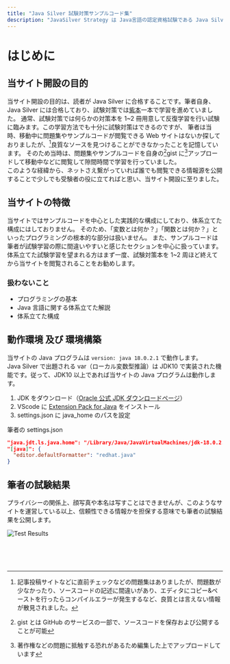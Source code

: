 ```yaml
---
title: "Java Silver 試験対策サンプルコード集"
description: "JavaSilver Strategy は Java言語の認定資格試験である Java Silver の試験対策サンプルコード集です"
---
```


# はじめに

## 当サイト開設の目的

当サイト開設の目的は、読者が Java Silver に合格することです。筆者自身、Java Silver には合格しており、試験対策では[紫本](https://www.shoeisha.co.jp/book/detail/9784798164717)一本で学習を進めていました。
通常、試験対策では何らかの対策本を 1~2 冊用意して反復学習を行い試験に臨みます。この学習方法でも十分に試験対策はできるのですが、
筆者は当時、移動中に問題集やサンプルコードが閲覧できる Web サイトはないか探しておりましたが、[^1]良質なソースを見つけることができなかったことを記憶しています。
そのため当時は、問題集やサンプルコードを自身の[^2]gist に[^3]アップロードして移動中などに閲覧して隙間時間で学習を行っていました。<br />
このような経緯から、ネットさえ繋がっていれば誰でも閲覧できる情報源を公開することで少しでも受験者の役に立てればと思い、当サイト開設に至りました。

## 当サイトの特徴

当サイトではサンプルコードを中心とした実践的な構成にしており、体系立てた構成にはしておりません。
そのため、「変数とは何か？」「関数とは何か？」といったプログラミングの根本的な部分は扱いません。
また、サンプルコードは筆者が試験学習の際に間違いやすいと感じたセクションを中心に扱っています。
体系立てた試験学習を望まれる方はまず一度、試験対策本を 1~2 周ほど終えてから当サイトを閲覧されることをお勧めします。

### 扱わないこと

- プログラミングの基本
- Java 言語に関する体系立てた解説
- 体系立てた構成

## 動作環境 及び 環境構築

当サイトの Java プログラムは `version: java 18.0.2.1` で動作します。<br />
Java Silver で出題される var（ローカル変数型推論）は JDK10 で実装された機能です。従って、JDK10 以上であれば当サイトの Java プログラムは動作します。<br />

1. JDK をダウンロード（[Oracle 公式 JDK ダウンロードページ](https://www.oracle.com/jp/java/technologies/downloads/)）
2. VScode に [Extension Pack for Java](https://marketplace.visualstudio.com/items?itemName=vscjava.vscode-java-pack) をインストール
3. settings.json に java_home のパスを設定

筆者の settings.json

```json showLineNumbers copy
"java.jdt.ls.java.home": "/Library/Java/JavaVirtualMachines/jdk-18.0.2.1.jdk/Contents/Home",
"[java]": {
  "editor.defaultFormatter": "redhat.java"
}
```

## 筆者の試験結果

プライバシーの関係上、顔写真や本名は写すことはできませんが、このようなサイトを運営している以上、信頼性できる情報かを担保する意味でも筆者の試験結果を公開します。

![Test Results](/test-results.png)

<br />
<br />
<br />

[^1]: 記事投稿サイトなどに直前チェックなどの問題集はありましたが、問題数が少なかったり、ソースコードの記述に間違いがあり、エディタにコピー&ペーストを行ったらコンパイルエラーが発生するなど、良質とは言えない情報が散見されました。
[^2]: gist とは GitHub のサービスの一部で、ソースコードを保存および公開することが可能
[^3]: 著作権などの問題に抵触する恐れがあるため編集した上でアップロードしています
